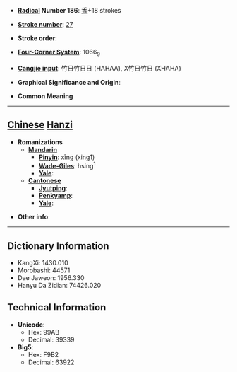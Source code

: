 * '''[[Wiktionary:Chinese radical index| Radical]] Number 186''': [[Wiktionary:Chinese radical index 香|香]]+18 strokes

* '''[[Wiktionary:Chinese total strokes index|Stroke number]]''': [[Wiktionary:Chinese total strokes index 27|27]]

* '''Stroke order''': 

* '''[[Wiktionary:Chinese four corner index|Four-Corner System]]''': 1066<sub>9</sub>

* '''[[Wiktionary:Chinese Cangjie index|Cangjie input]]''': 竹日竹日日 (HAHAA), X竹日竹日 (XHAHA)

* '''Graphical Significance and Origin''': 

* '''Common Meaning'''

----

== [[Chinese]] [[Hanzi]] ==

* '''Romanizations'''
** '''[[Mandarin]]'''
*** '''[[Pinyin]]''': xīng (xing1)
*** '''[[Wade-Giles]]''': hsing<sup>1</sup>
*** '''[[Yale]]''': 
** '''[[Cantonese]]'''
*** '''[[Jyutping]]''':
*** '''[[Penkyamp]]''': 
*** '''[[Yale]]''': 

* '''Other info''': 

----

== Dictionary Information ==

* KangXi: 1430.010
* Morobashi: 44571
* Dae Jaweon: 1956.330
* Hanyu Da Zidian: 74426.020

== Technical Information ==

* '''Unicode''':
** Hex: 99AB
** Decimal: 39339
* '''Big5''':
** Hex: F9B2
** Decimal: 63922